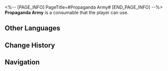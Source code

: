 <%-- [PAGE_INFO]
PageTitle=#Propaganda Army#
[END_PAGE_INFO] --%>
{{Consumable Infobox
|id          = 408431
|image       = Item Propaganda Army.png{{subst:void|<!--$UPLOAD:<<SpriteOutput/ItemFigures/408431.png>-<Item Propaganda Army.png>-<Consumable Icons>>-->}}
|type        = Restorative Consumables
|rarity      = 2
|effect      = Upon use, immediately heals one designated downed ally unit for 10% of the unit's Max HP.
|description = The so-called "scientific method" is so odious. It separates "facts" and "values," and forces you to accept all "facts" &mdash; even those you despise the most!<br />In the past, people used to say "facts triumph over everything," "face the facts," "truth prevails"... But the good news is, the mass media has led a revolution concerning "truth": Whereas there used to be only one "truth" in the world, now we can choose our preferred "truth" based solely on our preferences.
|effectType  = 
|effectType2 = 
|effectType3 = 
|recipe      = 
|source1     = [[''Yaoqing Sports'' Media Center]]
|source2     = 
|source3     = 
}}
{{Description|''"Welcome to the post-truth era!"''}}
'''Propaganda Army''' is a consumable that the player can use.

==Other Languages==
{{Other Languages
|en   = Propaganda Army
|zhs  = 水军
|zht  = 網軍
|ja   = サクラ
|ko   = 여론 조작단
|es   = Bots pagados
|fr   = Armée de propagande
|ru   = Проплаченные комментаторы
|th   = บอทหน้าม้า
|vi   = Thủy Quân
|de   = Bot-Armee
|id   = Propaganda Army
|pt   = Fábrica de Fake News
}}

==Change History==
{{Change History|2.5}}

==Navigation==
{{Consumable Navbox}}
